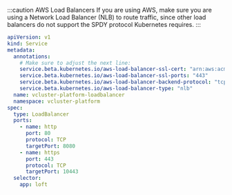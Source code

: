 :::caution AWS Load Balancers
If you are using AWS, make sure you are using a Network Load Balancer (NLB) to route traffic,
since other load balancers do not support the SPDY protocol Kubernetes requires.
:::

```yaml {5-6} title="Create a LoadBalancer Service"
apiVersion: v1
kind: Service
metadata:
  annotations:
    # Make sure to adjust the next line:
    service.beta.kubernetes.io/aws-load-balancer-ssl-cert: "arn:aws:acm:eu-west-2:xxx:certificate/xxx"
    service.beta.kubernetes.io/aws-load-balancer-ssl-ports: "443"
    service.beta.kubernetes.io/aws-load-balancer-backend-protocol: "tcp"
    service.beta.kubernetes.io/aws-load-balancer-type: "nlb"
  name: vcluster-platform-loadbalancer
  namespace: vcluster-platform
spec:
  type: LoadBalancer
  ports:
    - name: http
      port: 80
      protocol: TCP
      targetPort: 8080
    - name: https
      port: 443
      protocol: TCP
      targetPort: 10443
  selector:
    app: loft
```
